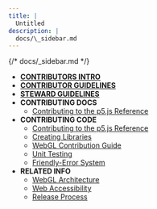 ```yaml
---
title: |
  Untitled
description: |
  docs/\_sidebar.md
---
```

{/* docs/_sidebar.md */}

* [**CONTRIBUTORS INTRO**](README/)
* [**CONTRIBUTOR GUIDELINES**](contributor_guidelines/)
* [**STEWARD GUIDELINES**](steward_guidelines/)
* **CONTRIBUTING DOCS**
  * [Contributing to the p5.js Reference](contributing_to_the_p5.js_reference/)
* **CONTRIBUTING CODE**
  * [Contributing to the p5.js Reference](contributing_to_the_p5.js_reference/)
  * [Creating Libraries](creating_libraries/)
  * [WebGL Contribution Guide](webgl_contribution_guide/)
  * [Unit Testing](unit_testing/)
  * [Friendly-Error System](friendly_error_system/)
* **RELATED INFO**
  * [WebGL Architecture](webgl_mode_architecture/)
  * [Web Accessibility](web_accessibility/)
  * [Release Process](release_process/)
